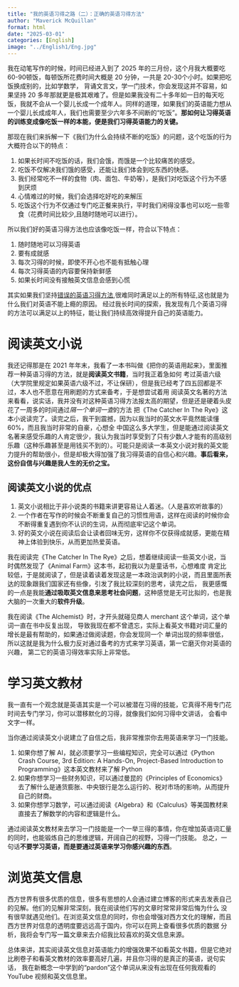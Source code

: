 ```yaml
---
title: "我的英语习得之路（二）：正确的英语习得方法"
author: "Maverick McQuillan"
format: html
date: "2025-03-01"
categories: [English]
image: "../English1/Eng.jpg"
---
```


我在动笔写作的时候，时间已经进入到了 2025 年的三月份，这个月我大概要吃 60-90顿饭，每顿饭所花费时间大概是 20 分钟，一共是 20-30个小时。如果把吃饭换成别的，比如学数学，
背诵文言文，学一门技术，你会发现这并不容易，如果坚持 20 多年那就更是极其艰难了。但是如果我没有二十多年如一日的每天吃饭，我就不会从一个婴儿长成一个成年人。同样的道理，如果我们的英语能力想从一个婴儿长成成年人，我们也需要至少六年多不间断的“吃饭”。<span style="color:(100,100,256);font-weight:bold">那如何让习得英语的训练变成像吃饭一样的本能，便是我们习得英语能力的关键。</span>

那现在我们来拆解一下《我们为什么会持续不断的吃饭》的问题，这个吃饭的行为大概符合以下的特点：

(@) 如果长时间不吃饭的话，我们会饿，而饿是一个比较痛苦的感受。
(@) 吃饭不仅解决我们饿的感受，还能让我们体会到吃东西的快感。
(@) 我们经常吃不一样的食物（肉、面包、牛奶等），是我们对吃饭这个行为不感到厌烦
(@) 心情难过的时候，我们会选择吃好吃的来解压
(@) 吃饭这个行为不仅通过专门吃正餐来执行，平时我们闲得没事也可以吃一些零食（花费时间比较少,且随时随地可以进行）。

所以我们好的英语习得方法也应该像吃饭一样，符合以下特点：

1. 随时随地可以习得英语
2. 要有成就感
3. 每次习得的时候，即使不开心也不能有抵触心理
4. 每次习得英语的内容要保持新鲜感
5. 如果长时间没有接触英文信息会感到心慌

其实如果我们坚持[错误的英语习得方法](../English1/index.qmd),很难同时满足以上的所有特征,这也就是为什么我们对英语不能上瘾的原因。
经过我长时间的探索，我发现有几个英语习得的方法可以满足以上的特征，能让我们持续高效得提升自己的英语能力。

# 阅读英文小说
我还记得那是在 2021 年年末，我看了一本书叫做《把你的英语用起来》，里面推荐一种英语习得的方法，就是**阅读英文书籍**，当时我正着急如何
考过英语六级（大学院里规定如果英语六级不过，不让保研），但是我已经考了四五回都是不过，本人也不愿意在用刷题的方式来备考，于是想尝试着用
阅读英文名著的方法来看看，说实话，我并没有对这种英语习得方法报太高的期望，但是还是硬着头皮花了一周多的时间通过*隔一个单词一查*的方法
把《The Catcher In The Rye》这本小说读完了。读完之后，我干到震撼，因为以我当时的英文水平竟然能读懂60%，而且我当时非常的自豪，心想全
中国这么多大学生，但是能通过阅读英文名著来感受乐趣的人肯定很少，我认为我当时享受到了只有少数人才能有的高级别乐趣（这种乐趣甚至是用钱买不到的）。可能只是阅读一本英文小说对我的英文能力提升的帮助很小，但是却极大得加强了我习得英语的自信心和兴趣。**事后看来，这份自信与兴趣是我人生的无价之宝。**

## 阅读英文小说的优点

1. 英文小说相比于非小说类的书籍来讲更容易让人着迷。（人是喜欢听故事的）
2. 一个作者在写作的时候会不断重复自己的习惯性用语，这样在阅读的时候你会不断得重复遇到你不认识的生词，从而彻底牢记这个单词。
3. 好的英文小说在阅读后会让读者回味无穷，这样你不仅获得成就感，更能在精神上体验到快乐，从而更加热爱英语。

我在阅读完《The Catcher In The Rye》之后，想着继续阅读一些英文小说，当时偶然发现了《Animal Farm》这本书，起初我以为是童话书，心想难度
肯定比较低，于是就阅读了，但是读着读着发现这是一本政治讽刺的小说，而且里面所表达的现象跟我们国家还有些像，引发了我比较深刻的思考，读完之后，
我更感慨的一点是我能**通过吸取英文信息来思考社会问题**，这种感觉是无可比拟的，也是我大脑的一次重大的**软件升级**。

我在阅读《The Alchemist》时，才开头就碰见商人 merchant 这个单词，这个单词一直在书中反复出现，
导致我现在都不曾遗忘，实际上看英文书籍对词汇量的增长是最有帮助的，如果通过做阅读题，你会发现同一个
单词出现的频率很低，所以这就是我为什么极力反对通过备考的方式来学习英语，第一它磨灭你对英语的兴趣，
第二它的英语习得效率实际上非常低。

# 学习英文教材
我一直有一个观念就是英语其实是一个可以被潜在习得的技能，它真得不用专门花时间去专门学习，你可以潜移默化的习得，就像我们如何习得中文讲话，
会看中文字一样。

当你通过阅读英文小说建立了自信之后，我非常推崇你去用英语来学习一门技能。

1. 如果你想了解 AI，就必须要学习一些编程知识，完全可以通过《Python Crash Course, 3rd Edition: A Hands-On, Project-Based Introduction to Programming》这本英文教材来了解 Python
2. 如果你想学习一些财务知识，可以通过曼昆的《Principles of Economics》去了解什么是通货膨胀、中央银行是怎么运行的、税对市场的影响，从而提升自己的财商。
3. 如果你想学习数学，可以通过阅读《Algebra》和《Calculus》等美国教材来直接去了解数学的内容和逻辑是什么。

通过阅读英文教材来去学习一门技能是一个一举三得的事情，你在增加英语词汇量的同时，也能锻炼自己的思维逻辑，开阔自己的视野，习得一门技能。
总之，一句话**不要学习英语，而是要通过英语来学习你感兴趣的东西**。

# 浏览英文信息
西方世界有很多优质的信息，很多有思想的人会通过建立博客的形式来去发表自己的见解。他们的见解非常深刻，我在阅读他们写的文章时常常非常后悔为什么
没有很早就遇见他们。在浏览英文信息的同时，你也会增强对西方文化的理解，而且西方世界对信息的透明度要远远高于国内，你可以在网上查看很多优质的数据
分析，我将会专门写一篇文章来去介绍我比较喜欢的英文信息来源。

总体来讲，其实阅读英文信息对英语能力的增强效果不如看英文书籍，但是它绝对比刷卷子和看英文教材的效率要高好几遍，并且你习得的是真正的英语，说句实话，
我在新概念一中学到的“pardon”这个单词从来没有出现在任何我观看的 YouTube 视频和英文信息里。